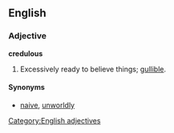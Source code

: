 ==English==

===Adjective===
'''credulous'''
# Excessively ready to believe things; [[gullible]].

====Synonyms====
* [[naive]], [[unworldly]]

[[Category:English adjectives]]